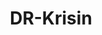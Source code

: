 ---
slug: dr-krisin
link: /projects/dr-krisin/
category: 'projects'
title: DR-Krisin
publicData: Sep 11th 2020
pagesCount: 5
pages: 
        - page:
            - image: test
            - title: Главная,
        - page:
            - image: test
            - title: О докторе,
        - page:
            - image: test
            - title: Операции,
        - page:
            - image: test
            - title: Статья,
        - page:
            - image: test
            - title: Статьи
sortIdx: 190
---